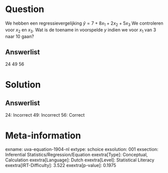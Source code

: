 Question
========

We hebben een regressievergelijking $\hat{y} = 7 + 8x_{1} +
2x_{2} + 5x_{3}$ We controleren voor *x*~2~ en *x*~3~. Wat is de
toename in voorspelde *y* indien we voor *x*~1~ van 3 naar 10 gaan?

Answerlist
----------

24
49
56

Solution
========

Answerlist
----------

24: Incorrect
49: Incorrect
56: Correct

Meta-information
================
exname: uva-equation-1904-nl
extype: schoice
exsolution: 001
exsection: Inferential Statistics/Regression/Equation
exextra[Type]: Conceptual, Calculation
exextra[Language]: Dutch
exextra[Level]: Statistical Literacy
exextra[IRT-Difficulty]: 3.522
exextra[p-value]: 0.1975
